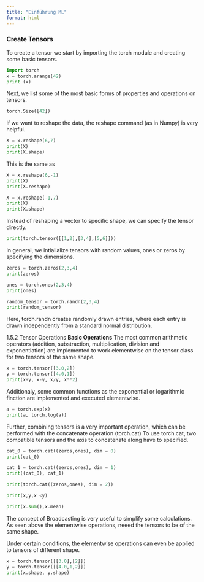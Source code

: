 ```yaml
---
title: "Einführung ML"
format: html
---
```



### Create Tensors
To create a tensor we start by importing the torch module and creating some basic tensors.

```python
import torch
x = torch.arange(42)
print (x)
```

Next, we list some of the most basic forms of properties and operations on tensors.

```python
torch.Size([42])
```

If we want to reshape the data, the reshape command (as in Numpy) is very helpful.
```python
X = x.reshape(6,7)
print(X)
print(X.shape)
```

This is the same as 
```python
X = x.reshape(6,-1)
print(X)
print(X.reshape)
```

```python
X = x.reshape(-1,7)
print(X)
print(X.shape)
```

Instead of reshaping a vector to specific shape, we can specify the tensor directly.

```python
print(torch.tensor([[1,2],[3,4],[5,6]]))
```

In general, we intialialize tensors with random values, ones or zeros by specifying the dimensions.

```python
zeros = torch.zeros(2,3,4)
print(zeros)
```

```python
ones = torch.ones(2,3,4)
print(ones)
```

```python
random_tensor = torch.randn(2,3,4)
print(random_tensor)
```

Here, torch.randn creates randomly drawn entries, where each entry is drawn independently from a standard normal distribution.

1.5.2 Tensor Operations
**Basic Operations**
The most common arithmetic operators (addition, substraction, multiplication, division and exponentiation) are implemented to work elementwise on the tensor class for two tensors of the same shape.

```python
x = torch.tensor([3.0,2])
y = torch.tensor([4.0,1])
print(x+y, x-y, x/y, x**2)
```

Additionaly, some common functions as the exponential or logarithmic finction are implemented and executed elementwise.

```python
a = torch.exp(x)
print(a, torch.log(a))
```
Further, combining tensors is a very important operation, which can be performed with the concatenate operation (torch.cat) To use torch.cat, two compatible tensors and the axis to concatenate along have to specified.

```python
cat_0 = torch.cat((zeros,ones), dim = 0)
print(cat_0)
```

```python
cat_1 = torch.cat((zeros,ones), dim = 1)
print((cat_0), cat_1)
```

```python
print(torch.cat((zeros,ones), dim = 2))
```

```python
print(x,y,x <y)

```

```python
print(x.sum(),x.mean)
```

The concept of Broadcasting is very useful to simplify some calculations. As seen above the elementwise operations, neeed the tensors to be of the same shape. 

Under certain conditions, the elementwise operations can even be applied to tensors of different shape.

```python
x = torch.tensor([[3.0],[2]])
y = torch.tensor([[4.0,1,2]])
print(x.shape, y.shape)
```